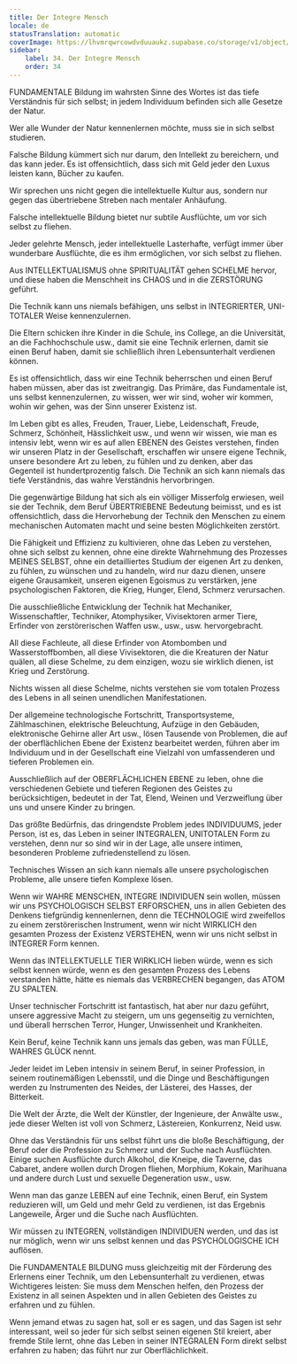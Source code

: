 ```yaml
---
title: Der Integre Mensch
locale: de
statusTranslation: automatic
coverImage: https://lhvmrqwrcowdvduuaukz.supabase.co/storage/v1/object/public/strapi-uploads/small_cover-educacion-fundamental.webp-2d51a7828a2b1309555be27f7e2a61a0.webp
sidebar:
    label: 34. Der Integre Mensch
    order: 34
---
```

FUNDAMENTALE Bildung im wahrsten Sinne des Wortes ist das tiefe Verständnis für sich selbst; in jedem Individuum befinden sich alle Gesetze der Natur.

Wer alle Wunder der Natur kennenlernen möchte, muss sie in sich selbst studieren.

Falsche Bildung kümmert sich nur darum, den Intellekt zu bereichern, und das kann jeder. Es ist offensichtlich, dass sich mit Geld jeder den Luxus leisten kann, Bücher zu kaufen.

Wir sprechen uns nicht gegen die intellektuelle Kultur aus, sondern nur gegen das übertriebene Streben nach mentaler Anhäufung.

Falsche intellektuelle Bildung bietet nur subtile Ausflüchte, um vor sich selbst zu fliehen.

Jeder gelehrte Mensch, jeder intellektuelle Lasterhafte, verfügt immer über wunderbare Ausflüchte, die es ihm ermöglichen, vor sich selbst zu fliehen.

Aus INTELLEKTUALISMUS ohne SPIRITUALITÄT gehen SCHELME hervor, und diese haben die Menschheit ins CHAOS und in die ZERSTÖRUNG geführt.

Die Technik kann uns niemals befähigen, uns selbst in INTEGRIERTER, UNI-TOTALER Weise kennenzulernen.

Die Eltern schicken ihre Kinder in die Schule, ins College, an die Universität, an die Fachhochschule usw., damit sie eine Technik erlernen, damit sie einen Beruf haben, damit sie schließlich ihren Lebensunterhalt verdienen können.

Es ist offensichtlich, dass wir eine Technik beherrschen und einen Beruf haben müssen, aber das ist zweitrangig. Das Primäre, das Fundamentale ist, uns selbst kennenzulernen, zu wissen, wer wir sind, woher wir kommen, wohin wir gehen, was der Sinn unserer Existenz ist.

Im Leben gibt es alles, Freuden, Trauer, Liebe, Leidenschaft, Freude, Schmerz, Schönheit, Hässlichkeit usw., und wenn wir wissen, wie man es intensiv lebt, wenn wir es auf allen EBENEN des Geistes verstehen, finden wir unseren Platz in der Gesellschaft, erschaffen wir unsere eigene Technik, unsere besondere Art zu leben, zu fühlen und zu denken, aber das Gegenteil ist hundertprozentig falsch. Die Technik an sich kann niemals das tiefe Verständnis, das wahre Verständnis hervorbringen.

Die gegenwärtige Bildung hat sich als ein völliger Misserfolg erwiesen, weil sie der Technik, dem Beruf ÜBERTRIEBENE Bedeutung beimisst, und es ist offensichtlich, dass die Hervorhebung der Technik den Menschen zu einem mechanischen Automaten macht und seine besten Möglichkeiten zerstört.

Die Fähigkeit und Effizienz zu kultivieren, ohne das Leben zu verstehen, ohne sich selbst zu kennen, ohne eine direkte Wahrnehmung des Prozesses MEINES SELBST, ohne ein detailliertes Studium der eigenen Art zu denken, zu fühlen, zu wünschen und zu handeln, wird nur dazu dienen, unsere eigene Grausamkeit, unseren eigenen Egoismus zu verstärken, jene psychologischen Faktoren, die Krieg, Hunger, Elend, Schmerz verursachen.

Die ausschließliche Entwicklung der Technik hat Mechaniker, Wissenschaftler, Techniker, Atomphysiker, Vivisektoren armer Tiere, Erfinder von zerstörerischen Waffen usw., usw., usw. hervorgebracht.

All diese Fachleute, all diese Erfinder von Atombomben und Wasserstoffbomben, all diese Vivisektoren, die die Kreaturen der Natur quälen, all diese Schelme, zu dem einzigen, wozu sie wirklich dienen, ist Krieg und Zerstörung.

Nichts wissen all diese Schelme, nichts verstehen sie vom totalen Prozess des Lebens in all seinen unendlichen Manifestationen.

Der allgemeine technologische Fortschritt, Transportsysteme, Zählmaschinen, elektrische Beleuchtung, Aufzüge in den Gebäuden, elektronische Gehirne aller Art usw., lösen Tausende von Problemen, die auf der oberflächlichen Ebene der Existenz bearbeitet werden, führen aber im Individuum und in der Gesellschaft eine Vielzahl von umfassenderen und tieferen Problemen ein.

Ausschließlich auf der OBERFLÄCHLICHEN EBENE zu leben, ohne die verschiedenen Gebiete und tieferen Regionen des Geistes zu berücksichtigen, bedeutet in der Tat, Elend, Weinen und Verzweiflung über uns und unsere Kinder zu bringen.

Das größte Bedürfnis, das dringendste Problem jedes INDIVIDUUMS, jeder Person, ist es, das Leben in seiner INTEGRALEN, UNITOTALEN Form zu verstehen, denn nur so sind wir in der Lage, alle unsere intimen, besonderen Probleme zufriedenstellend zu lösen.

Technisches Wissen an sich kann niemals alle unsere psychologischen Probleme, alle unsere tiefen Komplexe lösen.

Wenn wir WAHRE MENSCHEN, INTEGRE INDIVIDUEN sein wollen, müssen wir uns PSYCHOLOGISCH SELBST ERFORSCHEN, uns in allen Gebieten des Denkens tiefgründig kennenlernen, denn die TECHNOLOGIE wird zweifellos zu einem zerstörerischen Instrument, wenn wir nicht WIRKLICH den gesamten Prozess der Existenz VERSTEHEN, wenn wir uns nicht selbst in INTEGRER Form kennen.

Wenn das INTELLEKTUELLE TIER WIRKLICH lieben würde, wenn es sich selbst kennen würde, wenn es den gesamten Prozess des Lebens verstanden hätte, hätte es niemals das VERBRECHEN begangen, das ATOM ZU SPALTEN.

Unser technischer Fortschritt ist fantastisch, hat aber nur dazu geführt, unsere aggressive Macht zu steigern, um uns gegenseitig zu vernichten, und überall herrschen Terror, Hunger, Unwissenheit und Krankheiten.

Kein Beruf, keine Technik kann uns jemals das geben, was man FÜLLE, WAHRES GLÜCK nennt.

Jeder leidet im Leben intensiv in seinem Beruf, in seiner Profession, in seinem routinemäßigen Lebensstil, und die Dinge und Beschäftigungen werden zu Instrumenten des Neides, der Lästerei, des Hasses, der Bitterkeit.

Die Welt der Ärzte, die Welt der Künstler, der Ingenieure, der Anwälte usw., jede dieser Welten ist voll von Schmerz, Lästereien, Konkurrenz, Neid usw.

Ohne das Verständnis für uns selbst führt uns die bloße Beschäftigung, der Beruf oder die Profession zu Schmerz und der Suche nach Ausflüchten. Einige suchen Ausflüchte durch Alkohol, die Kneipe, die Taverne, das Cabaret, andere wollen durch Drogen fliehen, Morphium, Kokain, Marihuana und andere durch Lust und sexuelle Degeneration usw., usw.

Wenn man das ganze LEBEN auf eine Technik, einen Beruf, ein System reduzieren will, um Geld und mehr Geld zu verdienen, ist das Ergebnis Langeweile, Ärger und die Suche nach Ausflüchten.

Wir müssen zu INTEGREN, vollständigen INDIVIDUEN werden, und das ist nur möglich, wenn wir uns selbst kennen und das PSYCHOLOGISCHE ICH auflösen.

Die FUNDAMENTALE BILDUNG muss gleichzeitig mit der Förderung des Erlernens einer Technik, um den Lebensunterhalt zu verdienen, etwas Wichtigeres leisten: Sie muss dem Menschen helfen, den Prozess der Existenz in all seinen Aspekten und in allen Gebieten des Geistes zu erfahren und zu fühlen.

Wenn jemand etwas zu sagen hat, soll er es sagen, und das Sagen ist sehr interessant, weil so jeder für sich selbst seinen eigenen Stil kreiert, aber fremde Stile lernt, ohne das Leben in seiner INTEGRALEN Form direkt selbst erfahren zu haben; das führt nur zur Oberflächlichkeit.

